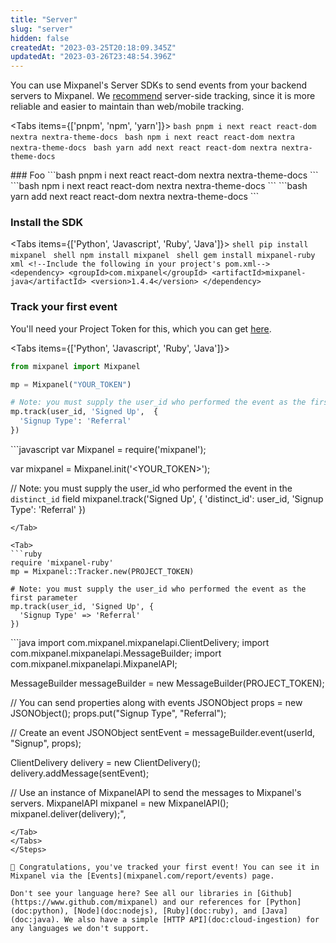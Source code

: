```yaml
---
title: "Server"
slug: "server"
hidden: false
createdAt: "2023-03-25T20:18:09.345Z"
updatedAt: "2023-03-26T23:48:54.396Z"
---
```



You can use Mixpanel's Server SDKs to send events from your backend servers to Mixpanel. We [recommend](doc:plan-your-implementation#need-to-start-tracking-product-data) server-side tracking, since it is more reliable and easier to maintain than web/mobile tracking.

<Tabs items={['pnpm', 'npm', 'yarn']}>
  <Tab>
    ```bash
    pnpm i next react react-dom nextra nextra-theme-docs
    ```
  </Tab>
  <Tab>
    ```bash
    npm i next react react-dom nextra nextra-theme-docs
    ```
  </Tab>
  <Tab>
    ```bash
    yarn add next react react-dom nextra nextra-theme-docs
    ```
  </Tab>
</Tabs>


<Steps>
### Foo
<Tabs items={['pnpm', 'npm', 'yarn']}>
  <Tab>
    ```bash
    pnpm i next react react-dom nextra nextra-theme-docs
    ```
  </Tab>
  <Tab>
    ```bash
    npm i next react react-dom nextra nextra-theme-docs
    ```
  </Tab>
  <Tab>
    ```bash
    yarn add next react react-dom nextra nextra-theme-docs
    ```
  </Tab>
</Tabs>

  
### Install the SDK
<Tabs items={['Python', 'Javascript', 'Ruby', 'Java']}>
  <Tab>
    ```shell
    pip install mixpanel
    ```
  </Tab>
  <Tab>
    ```shell
    npm install mixpanel
    ```
  </Tab>
  <Tab>
    ```shell
    gem install mixpanel-ruby
    ```
  </Tab>
  <Tab>
    ```xml
      <!--Include the following in your project's pom.xml-->
      <dependency>
        <groupId>com.mixpanel</groupId>
        <artifactId>mixpanel-java</artifactId>
        <version>1.4.4</version>
      </dependency>
     ```
  </Tab>
</Tabs>

### Track your first event

You'll need your Project Token for this, which you can get [here](mixpanel.com/settings/project).

<Tabs items={['Python', 'Javascript', 'Ruby', 'Java']}>
  <Tab>
  ```python
  from mixpanel import Mixpanel

  mp = Mixpanel("YOUR_TOKEN")

  # Note: you must supply the user_id who performed the event as the first parameter.
  mp.track(user_id, 'Signed Up',  {
    'Signup Type': 'Referral'
  })
  ```
  </Tab>

  <Tab>
  ```javascript
  var Mixpanel = require('mixpanel');

  var mixpanel = Mixpanel.init('<YOUR_TOKEN>');

  // Note: you must supply the user_id who performed the event in the `distinct_id` field
  mixpanel.track('Signed Up', {
    'distinct_id': user_id,
    'Signup Type': 'Referral'
  })
  ```
  </Tab>
  
  <Tab>
  ```ruby
  require 'mixpanel-ruby'
  mp = Mixpanel::Tracker.new(PROJECT_TOKEN)

  # Note: you must supply the user_id who performed the event as the first parameter
  mp.track(user_id, 'Signed Up', {
    'Signup Type' => 'Referral'
  })
  ```
  </Tab>
  <Tab>
  ```java
  import com.mixpanel.mixpanelapi.ClientDelivery;
  import com.mixpanel.mixpanelapi.MessageBuilder;
  import com.mixpanel.mixpanelapi.MixpanelAPI;

  MessageBuilder messageBuilder = new MessageBuilder(PROJECT_TOKEN);

  // You can send properties along with events
  JSONObject props = new JSONObject();
  props.put("Signup Type", "Referral");

  // Create an event
  JSONObject sentEvent = messageBuilder.event(userId, "Signup", props);

  ClientDelivery delivery = new ClientDelivery();
  delivery.addMessage(sentEvent);

  // Use an instance of MixpanelAPI to send the messages to Mixpanel's servers.
  MixpanelAPI mixpanel = new MixpanelAPI();
  mixpanel.deliver(delivery);",
  ```
  </Tab>
</Tabs>
</Steps>

🎉 Congratulations, you've tracked your first event! You can see it in Mixpanel via the [Events](mixpanel.com/report/events) page. 

Don't see your language here? See all our libraries in [Github](https://www.github.com/mixpanel) and our references for [Python](doc:python), [Node](doc:nodejs), [Ruby](doc:ruby), and [Java](doc:java). We also have a simple [HTTP API](doc:cloud-ingestion) for any languages we don't support.
